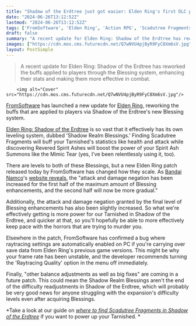 ```yaml
---
title: "Shadow of the Erdtree just got easier: Elden Ring's first DLC patch makes Scadutree buffs stronger in the early game, and a little stronger later too"
date: "2024-06-26T13:12:52Z"
lastmod: "2024-06-26T13:12:52Z"
tags: ['FromSoftware', 'Elden Ring', 'Action RPG', 'Scadutree Fragments', 'Shadow Realm Blessings', 'Bandai Namco']
draft: false
summary: "A recent update for Elden Ring: Shadow of the Erdtree has reworked the buffs applied to players through the Blessing system, enhancing their stats and making them more effective in combat."
images: ["https://cdn.mos.cms.futurecdn.net/Q7wNVU4pjByR9FyC8Xm6sV.jpg"]
layout: PostSimple
---
```

> A recent update for Elden Ring: Shadow of the Erdtree has reworked the buffs applied to players through the Blessing system, enhancing their stats and making them more effective in combat.


        <img alt="Cover" src="https://cdn.mos.cms.futurecdn.net/Q7wNVU4pjByR9FyC8Xm6sV.jpg"/>
        
[FromSoftware](https://www.gamesradar.com/tag/fromsoftware/) has launched a new update for [Elden Ring](https://www.gamesradar.com/elden-ring-guide/), reworking the buffs that are applied to players via Shadow of the Erdtree's new Blessing system.

[Elden Ring: Shadow of the Erdtree](https://www.gamesradar.com/games/action-rpg/elden-ring-shadow-of-the-erdtree-guide/) is so vast that it effectively has its own leveling system, dubbed 'Shadow Realm Blessings.' Finding Scadutree Fragments will buff your Tarnished's statistics like health and attack while discovering Revered Spirit Ashes will boost the power of your Spirit Ash Summons like the Mimic Tear (yes, I've been relentlessly using it, too).

There are levels to both of these Blessings, but a new Elden Ring patch released today by FromSoftware has changed how they scale. As [Bandai Namco](https://www.gamesradar.com/tag/bandai-namco/)'s [website reveals](https://en.bandainamcoent.eu/elden-ring/news/elden-ring-calibration-update-1122?utm_source=SM_Official&utm_medium=official_post&utm_campaign=ER_CalibrationUpdate_1122), the "attack and damage negation has been increased for the first half of the maximum amount of Blessing enhancements, and the second half will now be more gradual."

Additionally, the attack and damage negation granted by the final level of Blessing enhancements has also been slightly increased. So what we're effectively getting is more power for our Tarnished in Shadow of the Erdtree, and quicker at that, so you'll hopefully be able to more effectively keep pace with the horrors that are trying to murder you.

Elsewhere in the patch, FromSoftware has confirmed a bug where raytracing settings are automatically enabled on PC if you're carrying over save data from Elden Ring's previous game versions. This might be why your frame rate has been unstable, and the developer recommends turning the 'Raytracing Quality' option in the menu off immediately.

Finally, "other balance adjustments as well as big fixes" are coming in a future patch. This could mean the Shadow Realm Blessings aren't the end of the difficulty readjustments in Shadow of the Erdtree, which will probably be very good news for anyone struggling with the expansion's difficulty levels even after acquiring Blessings. 

*Take a look at our guide on *[<em>where to find Scadutree Fragments in Shadow of the Erdtree</em>](https://www.gamesradar.com/games/action-rpg/shadow-of-the-erdtree-scadutree-fragments/)* if you want to power up your Tarnished. *
        